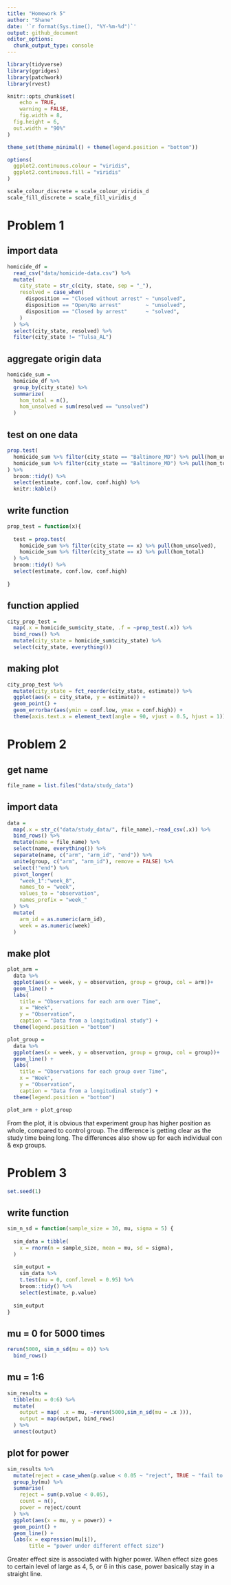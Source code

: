 ```yaml
---
title: "Homework 5"
author: "Shane"
date: '`r format(Sys.time(), "%Y-%m-%d")`'
output: github_document
editor_options: 
  chunk_output_type: console
---
```


```r
library(tidyverse)
library(ggridges)
library(patchwork)
library(rvest)

knitr::opts_chunk$set(
	echo = TRUE,
	warning = FALSE,
	fig.width = 8, 
  fig.height = 6,
  out.width = "90%"
)

theme_set(theme_minimal() + theme(legend.position = "bottom"))

options(
  ggplot2.continuous.colour = "viridis",
  ggplot2.continuous.fill = "viridis"
)

scale_colour_discrete = scale_colour_viridis_d
scale_fill_discrete = scale_fill_viridis_d
```



# Problem 1

## import data

```r
homicide_df = 
  read_csv("data/homicide-data.csv") %>% 
  mutate(
    city_state = str_c(city, state, sep = "_"),
    resolved = case_when(
      disposition == "Closed without arrest" ~ "unsolved",
      disposition == "Open/No arrest"        ~ "unsolved",
      disposition == "Closed by arrest"      ~ "solved",
    )
  ) %>% 
  select(city_state, resolved) %>% 
  filter(city_state != "Tulsa_AL")
```

## aggregate origin data

```r
homicide_sum = 
  homicide_df %>% 
  group_by(city_state) %>% 
  summarize(
    hom_total = n(),
    hom_unsolved = sum(resolved == "unsolved")
  )
```

## test on one data

```r
prop.test(
  homicide_sum %>% filter(city_state == "Baltimore_MD") %>% pull(hom_unsolved), 
  homicide_sum %>% filter(city_state == "Baltimore_MD") %>% pull(hom_total)
) %>% 
  broom::tidy() %>% 
  select(estimate, conf.low, conf.high) %>% 
  knitr::kable()
```

## write function

```r
prop_test = function(x){
  
  test = prop.test(
    homicide_sum %>% filter(city_state == x) %>% pull(hom_unsolved), 
    homicide_sum %>% filter(city_state == x) %>% pull(hom_total)
  ) %>% 
  broom::tidy() %>% 
  select(estimate, conf.low, conf.high) 
  
}
```

## function applied

```r
city_prop_test = 
  map(.x = homicide_sum$city_state, .f = ~prop_test(.x)) %>% 
  bind_rows() %>% 
  mutate(city_state = homicide_sum$city_state) %>% 
  select(city_state, everything())
```

## making plot

```r
city_prop_test %>% 
  mutate(city_state = fct_reorder(city_state, estimate)) %>% 
  ggplot(aes(x = city_state, y = estimate)) +
  geom_point() + 
  geom_errorbar(aes(ymin = conf.low, ymax = conf.high)) + 
  theme(axis.text.x = element_text(angle = 90, vjust = 0.5, hjust = 1))
```



# Problem 2

## get name 

```r
file_name = list.files("data/study_data")
```

## import data

```r
data = 
  map(.x = str_c("data/study_data/", file_name),~read_csv(.x)) %>% 
  bind_rows() %>% 
  mutate(name = file_name) %>% 
  select(name, everything()) %>% 
  separate(name, c("arm", "arm_id", "end")) %>% 
  unite(group, c("arm", "arm_id"), remove = FALSE) %>% 
  select(!"end") %>% 
  pivot_longer(
    "week_1":"week_8", 
    names_to = "week", 
    values_to = "observation", 
    names_prefix = "week_"
  ) %>% 
  mutate(
    arm_id = as.numeric(arm_id),
    week = as.numeric(week)   
  )
``` 

## make plot

```r
plot_arm = 
  data %>% 
  ggplot(aes(x = week, y = observation, group = group, col = arm))+
  geom_line() +
  labs(
    title = "Observations for each arm over Time",
    x = "Week",
    y = "Observation",
    caption = "Data from a longitudinal study") +
  theme(legend.position = "bottom")

plot_group = 
  data %>% 
  ggplot(aes(x = week, y = observation, group = group, col = group))+
  geom_line() +
  labs(
    title = "Observations for each group over Time",
    x = "Week",
    y = "Observation",
    caption = "Data from a longitudinal study") +
  theme(legend.position = "bottom")

plot_arm + plot_group
```

From the plot, it is obvious that experiment group has higher position as whole, compared to control group. The difference is getting clear as the study time being long. The differences also show up for each individual con & exp groups. 



# Problem 3

```r
set.seed(1)
```



## write function

```r
sim_n_sd = function(sample_size = 30, mu, sigma = 5) {
  
  sim_data = tibble(
    x = rnorm(n = sample_size, mean = mu, sd = sigma),
  )
  
  sim_output = 
    sim_data %>% 
    t.test(mu = 0, conf.level = 0.95) %>% 
    broom::tidy() %>% 
    select(estimate, p.value)
  
  sim_output
}
```

## mu = 0 for 5000 times

```r
rerun(5000, sim_n_sd(mu = 0)) %>% 
  bind_rows()
```

## mu = 1:6

```r
sim_results =
  tibble(mu = 0:6) %>% 
  mutate(
    output = map( .x = mu, ~rerun(5000,sim_n_sd(mu = .x ))),
    output = map(output, bind_rows)
  ) %>%
  unnest(output) 
```

## plot for power

```r
sim_results %>% 
  mutate(reject = case_when(p.value < 0.05 ~ "reject", TRUE ~ "fail to reject")) %>% 
  group_by(mu) %>% 
  summarise(
    reject = sum(p.value < 0.05),
    count = n(),
    power = reject/count
  ) %>% 
  ggplot(aes(x = mu, y = power)) +
  geom_point() +
  geom_line() +
  labs(x = expression(mu[i]),
       title = "power under different effect size")
```

Greater effect size is associated with higher power. When effect size goes to certain level of large as 4, 5, or 6 in this case, power basically stay in a straight line.
